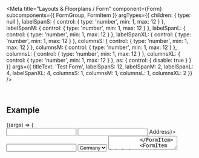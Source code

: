 
<Meta
  title="Layouts & Floorplans / Form"
  component={Form}
  subcomponents={{ FormGroup, FormItem }}
  argTypes={{
    children: { type: null },
    labelSpanS: { control: { type: 'number', min: 1, max: 12 } },
    labelSpanM: { control: { type: 'number', min: 1, max: 12 } },
    labelSpanL: { control: { type: 'number', min: 1, max: 12 } },
    labelSpanXL: { control: { type: 'number', min: 1, max: 12 } },
    columnsS: { control: { type: 'number', min: 1, max: 12 } },
    columnsM: { control: { type: 'number', min: 1, max: 12 } },
    columnsL: { control: { type: 'number', min: 1, max: 12 } },
    columnsXL: { control: { type: 'number', min: 1, max: 12 } },
    as: { control: { disable: true } }
  }}
  args={{
    titleText: 'Test Form',
    labelSpanS: 12,
    labelSpanM: 2,
    labelSpanL: 4,
    labelSpanXL: 4,
    columnsS: 1,
    columnsM: 1,
    columnsL: 1,
    columnsXL: 2
  }}
/>

<DocsHeader />

<br />

## Example

<Canvas>
  <Story name="Default">
    {(args) => (
      <Form {...args}>
        <FormItem label={'Sole Form Item'}>
          <Input type={InputType.Text} />
        </FormItem>
        <FormGroup titleText={'Personal Data'}>
          <FormItem label={'Name'}>
            <Input type={InputType.Text} />
          </FormItem>
          <FormItem label={<Label>Address</Label>}>
            <Input type={InputType.Text} />
          </FormItem>
          <FormItem label={'Country'}>
            <Select>
              <Option>Germany</Option>
              <Option>France</Option>
              <Option>Italy</Option>
            </Select>
          </FormItem>
          <FormItem label="Additional Comment">
            <TextArea rows={5} style={{ width: '210px' }} />
          </FormItem>
          <FormItem label={'Home address'}>
            <CheckBox checked />
          </FormItem>
        </FormGroup>
        <FormGroup titleText={'Company Data'}>
          <FormItem label={'Company Name'}>
            <Input type={InputType.Text} />
          </FormItem>
          <FormItem label={'Company Address'}>
            <Input type={InputType.Text} />
          </FormItem>
          <FormItem label={'Company City'}>
            <Input type={InputType.Text} />
          </FormItem>
          <FormItem label={'Company Country'}>
            <Input type={InputType.Text} />
          </FormItem>
          <FormItem label={'Number of Employees'}>
            <Input type={InputType.Number} value={'5000'} disabled />
          </FormItem>
          <FormItem label={'Member of Partner Network'}>
            <CheckBox checked />
          </FormItem>
        </FormGroup>
        <FormGroup titleText={'Marketing Data'}>
          <FormItem label={'Email'}>
            <Input type={InputType.Email} />
          </FormItem>
          <FormItem label="Company Email">
            <Input type={InputType.Email} />
          </FormItem>
          <FormItem label="I want to receive the newsletter">
            <CheckBox />
          </FormItem>
        </FormGroup>
      </Form>
    )}
  </Story>
</Canvas>

## Properties

<ArgsTable story="." />

### Usage Notes

Please note that the `FormGroup` and `FormItem` components are only used for calculating the final layout of the `Form`,
thus they don't accept any other props than the specified ones, especially no `className`, `style` or `ref`.

<Footer />
